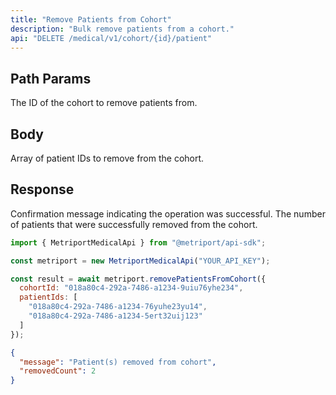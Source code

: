 ```yaml
---
title: "Remove Patients from Cohort"
description: "Bulk remove patients from a cohort."
api: "DELETE /medical/v1/cohort/{id}/patient"
---
```


## Path Params

<ParamField path="id" type="string" required>
  The ID of the cohort to remove patients from.
</ParamField>

## Body

<ParamField body="patientIds" type="string[]" required>
  Array of patient IDs to remove from the cohort.
</ParamField>

## Response

<ResponseField name="message" type="string" required>
  Confirmation message indicating the operation was successful.
</ResponseField>

<ResponseField name="removedCount" type="number" required>
  The number of patients that were successfully removed from the cohort.
</ResponseField>

<ResponseExample>

```javascript Metriport SDK
import { MetriportMedicalApi } from "@metriport/api-sdk";

const metriport = new MetriportMedicalApi("YOUR_API_KEY");

const result = await metriport.removePatientsFromCohort({
  cohortId: "018a80c4-292a-7486-a1234-9uiu76yhe234",
  patientIds: [
    "018a80c4-292a-7486-a1234-76yuhe23yu14",
    "018a80c4-292a-7486-a1234-5ert32uij123"
  ]
});
```

</ResponseExample>

```json
{
  "message": "Patient(s) removed from cohort",
  "removedCount": 2
}
```
